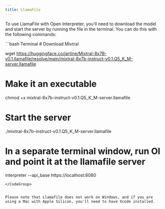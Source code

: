 ```yaml
---
title: LlamaFile
---
```


To use LlamaFile with Open Interpreter, you'll need to download the model and start the server by running the file in the terminal. You can do this with the following commands:

<CodeGroup>
```bash Terminal
# Download Mixtral

wget https://huggingface.co/jartine/Mixtral-8x7B-v0.1.llamafile/resolve/main/mixtral-8x7b-instruct-v0.1.Q5_K_M-server.llamafile

# Make it an executable

chmod +x mixtral-8x7b-instruct-v0.1.Q5_K_M-server.llamafile

# Start the server

./mixtral-8x7b-instruct-v0.1.Q5_K_M-server.llamafile

# In a separate terminal window, run OI and point it at the llamafile server

interpreter --api_base https://localhost:8080

```
</CodeGroup>


Please note that Llamafile does not work on Windows, and if you are using a Mac with Apple Silicon, you'll need to have Xcode installed.
```
